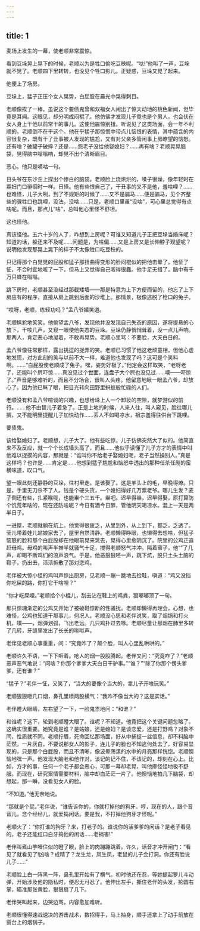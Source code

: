```yaml
---
---
---
```

title: 1
---



麦场上发生的一幕，使老顺非常震惊。

看到豆垛晃上晃下的时候，老顺以为是牲口偷吃豆秧呢。“呔!”他叫了一声，豆垛就不晃了。老顺四下里转转，也没见个牲口影儿。正疑惑，豆垛又晃了起来。

他便上了场房。

豆垛上，猛子正压个女人晃势，白屁股在晨光中晃得刺目。

老顺像挨了一棒。虽说这个要债鬼曾和双福女人闹出了惊天动地的桃色新闻，但毕竟是耳闻。这眼见，却分明成闷棍了。他仿佛才发现儿子竟也是个男人，也会伏在女人身上干他以前常干的事儿。这使他震惊别扭。听说见了这类场面，会一年不利顺的。老顺倒不在乎这个。他在乎猛子那惊慌中带点儿恼恨的表情，其中蕴含的内容很复杂，既有干了丑事被人发现的尴尬，又有对父亲多管闲事上房瞭望的恼怒。还有啥？破罐子破摔？还是……怨老子没给他娶媳妇？……再有啥？老顺晃晃脑袋，晃得脑中嗡嗡响，却晃不出个清晰眉目。

恶心。他只是嘀咕一句。

日头爷在东沙丘上探出个惨白的脑袋。老顺脸上烧烘烘的，嗓子很燥，像年轻时在寡妇门口徘徊时一样。日怪。他有些恨自己了，干丑事的又不是他，羞啥哩？……也难怪，儿子大咧，到了不规矩的时候了……又不是骟马……便是骟马，见个齐整些的骒牲口也跳哩，没法。没啥……只是，老顺口里虽“没啥”，可心里总觉得有点啥呢。而且，那点儿“啥”，总叫他心里怪不舒坦。

这也怪他。

真该怪他。五六十岁的人了，咋想到上房呢？可谁又知道儿子正把豆垛当婚床呢？知道的话，躲还来不及呢……问题是，为啥偏……又是上房又是长伸脖子观望呢？说明他发现那晃上晃下的样子不太像牲口吃豆秧的。

只记得那个白晃晃的屁股和猛子那扭曲得变形的脸闷棍似的把他击晕了。他怔了怔，不合时宜地咳了一下，但马上又觉得自己咳得很蠢。他手足无措了，脑中有千万只蜂在嗡嗡。

跳下房时，老顺甚至没经过那截矮墙——那是特意为上下方便而留的，他忘了上下房应有的程序，直接从房上跳到后面的沙堆上。那情景，极像逃脱了枪口的兔子。

“哎呀，老顺，练轻功吗？”孟八爷嬉笑道。

老顺尴尬地笑笑。他偷望孟八爷，发现他并没发现自己失态的原因，遂将提悬的心放下，干咳几声，又窥一眼使他失态的豆垛。豆垛仍静悄悄耸着，没一点儿声响。那两人，肯定恶心地凝着，不敢再晃势。老顺心里骂：不要脸，大天白日的。

孟八爷像往常那样，露出挑逗的捉弄的笑。老顺已习惯了他这老顽童相，但他心虚地发现，对方此刻的笑与以前不大一样，难道他也发现了吗？这可是个笑料啊。……“白屁股使老顺成了兔子。嘿，姿势好极了。”他定会这样取笑，“老呀老了，还能叫个屄吓惊……真没见过个世面，连盘子大个屄也没见过……噢——吓惊了。”声音是够难听的，而且不分场合，很叫人头疼。他留意地瞅一眼孟八爷，却放心了。因为他已眯了眼，把目光转向田野里蚂蚁般忙碌的人们。

老顺没有和孟八爷喧谈的兴趣，也想给垛上人一个卸妆的空隙，就梦游似的前行。……他不由替儿子着急了。正是上地的时候，人来人往，叫人窥见，脸往哪儿搁，又不能明里提醒儿子加快动作……丢人不如喝凉水，祖宗羞得往供台下跳哩。

要债鬼。

该给娶媳妇了。老顺想，儿子大了。他有些吃惊，儿子仿佛突然大了似的。他简直来不及反应，就一个个长成墙头高了，而且……他似乎读懂了儿子方才的表情中叫他难以捉摸的内容，那就是：“谁叫你不给老子娶媳妇呢，老子当然操别人。”真是这样吗？也许是……肯定是……他想到猛子尴尬和恼怒中透出的那种任杀任剐的蛮横味道，叹口气。

望一眼此刻还静静的豆垛，往村里走。是该娶了。这是羊头上的毛，早晚得燎。只是，手里无刀杀不了人。钱是个硬头货，一个媳妇得好几万票老爷。哪儿生发？麦子倒还有些，扎紧喉咙，也能粜个三五千。粜吧。迟早得粜，迟早得娶，原打算防个饥荒年啥的，现在还防啥呢？今日有酒今日醉，管他明天喝凉水。混上一天是两半日子。

一进屋，老顺就躺在炕上。他觉得很疲乏，从里到外，从上到下，都乏，乏透了。莹儿带着娃儿站娘家去了，屋里自然清静。老顺懒得睁眼，也懒得去想啥，但猛子恼怒的脸和那个白屁股却在他眼前晃来晃去，晃得心里愈阴沉了。院里的公鸡正追赶母鸡。母鸡的叫声半推半就骚气十足，搅得老顺怒气冲冲。隔着窗子，他“”了几声，却喝不断鸡们的浪声浪气。于是，他恶狠狠呸一声，跳下炕，脱只土头土脑的鞋子，扔出去，活活拆散了那对恋鸡。

老伴被大惊小怪的鸡叫声惊出厨房，见老顺一蹦一跳地去捡鞋，嗔道：“鸡又没挡你吃屎的路，你打它干啥哩？”

“你才吃屎哩。”老顺拾个小棍儿，刮去沾在鞋上的鸡粪，狠嘟嘟顶了一句。

那只惊魂渐定的公鸡又开始了被破鞋惊断的性骚扰。老顺却懒得再理会，心想，也难怪，公鸡也知道干那事儿，何况人。老顺没心思和老伴说笑，取了烟锅和打火机，噗——，烟弹划弧，飞出老远。几只鸡扑过去啄。老顺尽量让那烟在肺里多转了几转，牙缝里发出了长长的咝咝声。

老伴见老顺心事重重，问：“究竟咋了？颠个脸，叫人心里乱哄哄的。”

老顺许久不语，一下下咂着。呛人的烟一股股腾起。老伴又问：“究竟咋了？”老顺恶声恶气地说：“问啥？你那个爹爹大天白日干驴事。”“谁？”“除了你那个愣头爹爹，还有谁？”

“猛子？”老伴一怔，又笑了，“当大的要像个当大的，拿儿子开啥玩笑。”

老顺狠狠咂几口烟，鼻孔里喷两股横气：“我咋不像当大的？这是实话。”

老伴瞪大眼睛，左右望了一下，一脸鬼祟地问：“和谁？”

和谁呢？这下，轮到老顺瞪大眼了。谁呢？不知道。他竟把这个关键问题忽略了。这确实很重要。她究竟是谁？是姑娘，还是媳妇？是谈恋爱，还是打野鸡？对象不同，性质就不同。老顺拧眉，死命回忆那场面，好从中捕捉一丝信息，却不料脑中茫然，一片灰白。不要说那女人的影子，连儿子的脸也不知逃何处去了，好容易显现的，只是那个白屁股，而且不清晰，像波晕荡漾的水中的月亮那样恍惚。老顺懊恼地嘿一声。他发现大脑老和他作对，该记的记不住，不该记的，却刻在心上。比如，方才的事，任何一个老子都会恶心，可那一幕却老晃，叫他瘮怪怪地极不舒服。而现在，研究案情需要材料，脑中却白茫茫一片了。他懊恼地拍几下脑袋，却想起，那一瞬，没看见女人的脸。

“不知道。”他无奈地说。

“那就是个屁。”老伴说，“谁告诉你的，你就打掉他的狗牙。哼，现在的人，跟个音音儿，念个经经儿，就爱捣闲话。要是我，不打掉他狗牙才怪呢。”

老顺火了：“你打谁的狗牙？来，打老子的。谁说你的活爹爹的闲话？是老子看见的，老子还能红口白牙捣他的闲话……老祸害!”

老伴叫煮山芋噎住似的瞪了眼，脸上的肉蹦蹦跳着。许久，话音才冲开闸门：“看见了就看见了!凶啥？成精了？龙生龙，凤生凤，老鼠的儿子会打洞。你还有脸说儿子……”

老顺脸上白一阵黑一阵，鼻孔里开始有了横气。初时他还在忍，等她提起箩儿斗动弹，开始涉及他的隐私时，便忍无可忍了。他伸出左手，撕住老伴的头发，抡圆右掌，瞄准那张黄脸，狠狠扇了几下。

老伴哭叫起来，边哭边骂，内容愈加难听。

老顺很懂得速战速决的游击战术，数招得手，马上抽身，顺手还拿上了动手前放在窗台上的烟锅子。